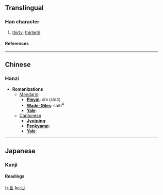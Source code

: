 {{see|世}}<!-- may be replaced by zh-forms -->

==Translingual==
===Han character===
{{Han char|rad=一|as=03|sn=4|four=|canj=廿十 (TJ), X廿十 (XTJ)}}
# [[thirty]], [[thirtieth]]
====References====
{{Han ref|kx=0078.021|dkj=00032|dj=0156.010|hdz=10014.050|uh=4E17|ud=19991}}

----
==Chinese==
===Hanzi===


* '''Romanizations'''
** [[Mandarin]]:
*** '''[[Pinyin]]''': shì (shi4)
*** '''[[Wade-Giles]]''': shih<sup>4</sup>
*** '''[[Yale]]''': 
**[[Cantonese]]
***'''[[Jyutping]]''':
***'''[[Penkyamp]]''': 
***'''[[Yale]]''': 


----
==Japanese==
===Kanji===


{{ja-kanji|grade=|rs=一03}}
====Readings====
{{ja-readings|on=[[せい]] (sei), [[せ]] (se)|kun=[[よ]] (yo)}}




[[fr:丗]]
[[ko:丗]]